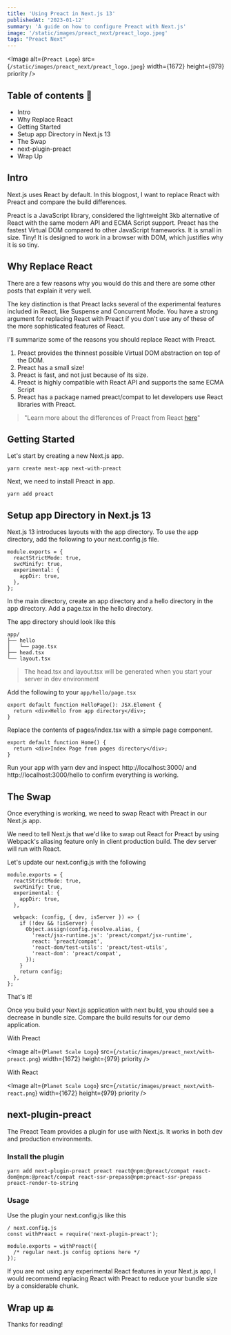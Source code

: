 ```yaml
---
title: 'Using Preact in Next.js 13'
publishedAt: '2023-01-12'
summary: 'A guide on how to configure Preact with Next.js'
image: '/static/images/preact_next/preact_logo.jpeg'
tags: "Preact Next"
---
```


<Image
  alt={`Preact Logo`}
  src={`/static/images/preact_next/preact_logo.jpeg`}
  width={1672}
  height={979}
  priority
/>

## Table of contents 📃

- Intro
- Why Replace React
- Getting Started
- Setup app Directory in Next.js 13
- The Swap
- next-plugin-preact
- Wrap Up

## Intro

Next.js uses React by default. In this blogpost, I want to replace React with Preact and 
compare the build differences.

Preact is a JavaScript library, considered the lightweight 3kb alternative of React with the 
same modern API and ECMA Script support. Preact has the fastest Virtual DOM compared to other 
JavaScript frameworks. It is small in size. Tiny! It is designed to work in a browser with DOM, 
which justifies why it is so tiny.

## Why Replace React

There are a few reasons why you would do this and there are some other posts that explain it 
very well.

The key distinction is that Preact lacks several of the experimental features included in React, 
like Suspense and Concurrent Mode. You have a strong argument for replacing React with Preact if 
you don't use any of these of the more sophisticated features of React.

I'll summarize some of the reasons you should replace React with Preact.

1. Preact provides the thinnest possible Virtual DOM abstraction on top of the DOM.
2. Preact has a small size!
3. Preact is fast, and not just because of its size.
4. Preact is highly compatible with React API and supports the same ECMA Script
5. Preact has a package named preact/compat to let developers use React libraries with Preact.

> "Learn more about the differences of Preact from React [here](https://preactjs.com/guide/v8/differences-to-react/)"

## Getting Started

Let's start by creating a new Next.js app.

```
yarn create next-app next-with-preact
```

Next, we need to install Preact in app.

```
yarn add preact
```

## Setup app Directory in Next.js 13

Next.js 13 introduces layouts with the app directory. To use the app directory, add the following 
to your next.config.js file.

```
module.exports = {
  reactStrictMode: true,
  swcMinify: true,
  experimental: {
    appDir: true,
  },
};
```

In the main directory, create an app directory and a hello directory in the app directory. Add 
a page.tsx in the hello directory.

The app directory should look like this

```
app/
├── hello
│   └── page.tsx
├── head.tsx
└── layout.tsx
```

> The head.tsx and layout.tsx will be generated when you start your server in dev environment

Add the following to your `app/hello/page.tsx`

```
export default function HelloPage(): JSX.Element {
  return <div>Hello from app directory</div>;
}
```

Replace the contents of pages/index.tsx with a simple page component.

```
export default function Home() {
  return <div>Index Page from pages directory</div>;
}
```

Run your app with yarn dev and inspect http://localhost:3000/ and http://localhost:3000/hello 
to confirm everything is working.

## The Swap

Once everything is working, we need to swap React with Preact in our Next.js app.

We need to tell Next.js that we'd like to swap out React for Preact by using Webpack's aliasing 
feature only in client production build. The dev server will run with React.

Let's update our next.config.js with the following

```
module.exports = {
  reactStrictMode: true,
  swcMinify: true,
  experimental: {
    appDir: true,
  },

  webpack: (config, { dev, isServer }) => {
    if (!dev && !isServer) {
      Object.assign(config.resolve.alias, {
        'react/jsx-runtime.js': 'preact/compat/jsx-runtime',
        react: 'preact/compat',
        'react-dom/test-utils': 'preact/test-utils',
        'react-dom': 'preact/compat',
      });
    }
    return config;
  },
};

```

That's it!

Once you build your Next.js application with next build, you should see a decrease in bundle size. 
Compare the build results for our demo application.

With Preact

<Image
  alt={`Planet Scale Logo`}
  src={`/static/images/preact_next/with-preact.png`}
  width={1672}
  height={979}
  priority
/>

With React

<Image
  alt={`Planet Scale Logo`}
  src={`/static/images/preact_next/with-react.png`}
  width={1672}
  height={979}
  priority
/>

## next-plugin-preact

The Preact Team provides a plugin for use with Next.js. It works in both dev and production 
environments.

### Install the plugin

```
yarn add next-plugin-preact preact react@npm:@preact/compat react-dom@npm:@preact/compat react-ssr-prepass@npm:preact-ssr-prepass preact-render-to-string

```

### Usage

Use the plugin your next.config.js like this

```
/ next.config.js
const withPreact = require('next-plugin-preact');

module.exports = withPreact({
  /* regular next.js config options here */
});
```

If you are not using any experimental React features in your Next.js app, I would recommend 
replacing React with Preact to reduce your bundle size by a considerable chunk.

## Wrap up 🔚

Thanks for reading!
